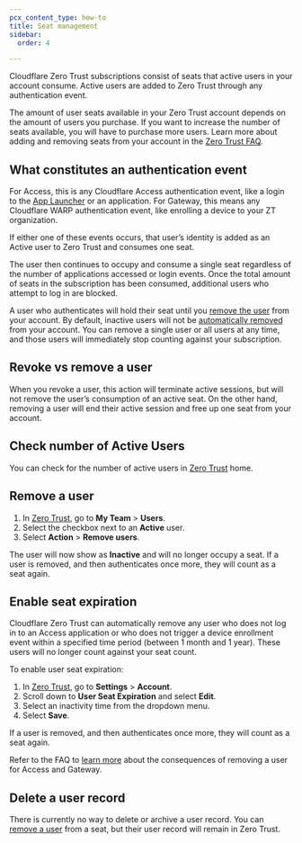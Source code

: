 ```yaml
---
pcx_content_type: how-to
title: Seat management
sidebar:
  order: 4

---
```


Cloudflare Zero Trust subscriptions consist of seats that active users in your account consume. Active users are added to Zero Trust through any authentication event.

The amount of user seats available in your Zero Trust account depends on the amount of users you purchase. If you want to increase the number of seats available, you will have to purchase more users. Learn more about adding and removing seats from your account in the [Zero Trust FAQ](/cloudflare-one/faq/teams-getting-started-faq/#how-do-i-change-my-subscription-plan).

## What constitutes an authentication event

For Access, this is any Cloudflare Access authentication event, like a login to the [App Launcher](/cloudflare-one/applications/app-launcher/) or an application. For Gateway, this means any Cloudflare WARP authentication event, like enrolling a device to your ZT organization.

If either one of these events occurs, that user’s identity is added as an Active user to Zero Trust and consumes one seat.

The user then continues to occupy and consume a single seat regardless of the number of applications accessed or login events. Once the total amount of seats in the subscription has been consumed, additional users who attempt to log in are blocked.

A user who authenticates will hold their seat until you [remove the user](#remove-a-user) from your account. By default, inactive users will not be [automatically removed](#enable-seat-expiration) from your account. You can remove a single user or all users at any time, and those users will immediately stop counting against your subscription.

## Revoke vs remove a user

When you revoke a user, this action will terminate active sessions, but will not remove the user’s consumption of an active seat. On the other hand, removing a user will end their active session and free up one seat from your account.

## Check number of Active Users

You can check for the number of active users in [Zero Trust](https://one.dash.cloudflare.com) home.

## Remove a user

1. In [Zero Trust](https://one.dash.cloudflare.com), go to **My Team** > **Users**.
2. Select the checkbox next to an **Active** user.
3. Select **Action** > **Remove users**.

The user will now show as **Inactive** and will no longer occupy a seat. If a user is removed, and then authenticates once more, they will count as a seat again.

## Enable seat expiration

Cloudflare Zero Trust can automatically remove any user who does not log in to an Access application or who does not trigger a device enrollment event within a specified time period (between 1 month and 1 year). These users will no longer count against your seat count.

To enable user seat expiration:

1. In [Zero Trust](https://one.dash.cloudflare.com), go to **Settings** > **Account**.
2. Scroll down to **User Seat Expiration** and select **Edit**.
3. Select an inactivity time from the dropdown menu.
4. Select **Save**.

If a user is removed, and then authenticates once more, they will count as a seat again.

Refer to the FAQ to [learn more](/cloudflare-one/faq/teams-getting-started-faq/#removing-users) about the consequences of removing a user for Access and Gateway.

## Delete a user record

There is currently no way to delete or archive a user record. You can [remove a user](#remove-a-user) from a seat, but their user record will remain in Zero Trust.
